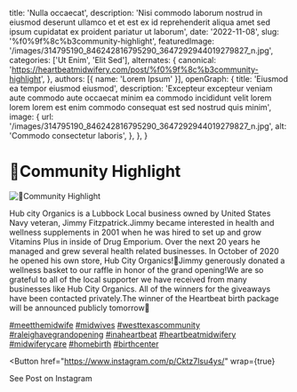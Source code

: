   title: 'Nulla occaecat',
  description: 'Nisi commodo laborum nostrud in eiusmod deserunt ullamco et et est ex id reprehenderit aliqua amet sed ipsum cupidatat ex proident pariatur ut laborum',
  date: '2022-11-08',
  slug: '%f0%9f%8c%b3community-highlight',
  featuredImage: '/images/314795190_846242816795290_3647292944019279827_n.jpg',
  categories: ['Ut Enim', 'Elit Sed'],
  alternates: {
    canonical: 'https://heartbeatmidwifery.com/post/%f0%9f%8c%b3community-highlight',
  },
  authors: [{ name: 'Lorem Ipsum' }],
  openGraph: {
    title: 'Eiusmod ea tempor eiusmod eiusmod',
    description: 'Excepteur excepteur veniam aute commodo aute occaecat minim ea commodo incididunt velit lorem lorem lorem est enim commodo consequat est sed nostrud quis minim',
    image: {
      url: '/images/314795190_846242816795290_3647292944019279827_n.jpg',
      alt: 'Commodo consectetur laboris',
    },
  },
}


# 🌳Community Highlight

<Image
  src="/images/314795190_846242816795290_3647292944019279827_n.jpg"
  size="large"
  wrap={true}
  alt="🌳Community Highlight"
/>

Hub city Organics is a Lubbock Local business owned by United States Navy veteran, Jimmy Fitzpatrick.Jimmy became interested in health and wellness supplements in 2001 when he was hired to set up and grow Vitamins Plus in inside of Drug Emporium. Over the next 20 years he managed and grew several health related businesses. In October of 2020 he opened his own store, Hub City Organics!🍃Jimmy generously donated a wellness basket to our raffle in honor of the grand opening!We are so grateful to all of the local supporter we have received from many businesses like Hub City Organics. All of the winners for the giveaways have been contacted privately.The winner of the Heartbeat birth package will be announced publicly tomorrow💛

[#meetthemidwife](https://www.instagram.com/explore/tags/meetthemidwife/) [#midwives](https://www.instagram.com/explore/tags/midwives/) [#westtexascommunity](https://www.instagram.com/explore/tags/westtexascommunity/) [#raleighavegrandopening](https://www.instagram.com/explore/tags/raleighavegrandopening/) [#inaheartbeat](https://www.instagram.com/explore/tags/inaheartbeat/) [#heartbeatmidwifery](https://www.instagram.com/explore/tags/heartbeatmidwifery/) [#midwiferycare](https://www.instagram.com/explore/tags/midwiferycare/) [#homebirth](https://www.instagram.com/explore/tags/homebirth/) [#birthcenter](https://www.instagram.com/explore/tags/birthcenter/)

<Button
  href="https://www.instagram.com/p/Cktz7lsu4ys/"
  wrap={true}
>
  See Post on Instagram
</Button>
